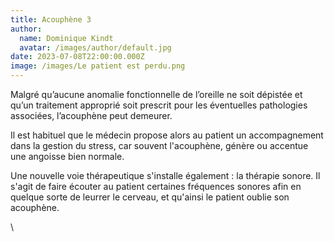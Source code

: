 ```yaml
---
title: Acouphène 3
author:
  name: Dominique Kindt
  avatar: /images/author/default.jpg
date: 2023-07-08T22:00:00.000Z
image: /images/Le patient est perdu.png
---
```


Malgré qu’aucune anomalie fonctionnelle de l’oreille ne soit dépistée et qu’un traitement
approprié soit prescrit pour les éventuelles pathologies associées, l’acouphène peut demeurer.

Il est habituel que le médecin propose alors au patient un accompagnement dans la gestion du stress, car souvent l'acouphène, génère ou accentue une angoisse bien normale.

Une nouvelle voie thérapeutique s'installe également : la thérapie sonore. Il s'agit de faire écouter au patient certaines fréquences sonores afin en quelque sorte de leurrer le cerveau, et qu'ainsi le patient oublie son acouphène.

\\
